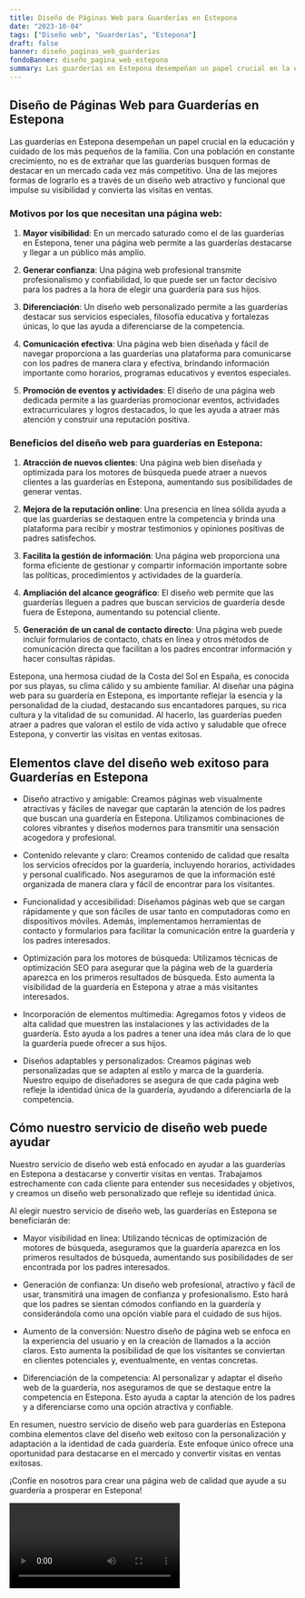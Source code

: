 ```yaml
---
title: Diseño de Páginas Web para Guarderías en Estepona
date: "2023-10-04"
tags: ["Diseño web", "Guarderías", "Estepona"]
draft: false
banner: diseño_paginas_web_guarderías
fondoBanner: diseño_pagina_web_estepona
summary: Las guarderías en Estepona desempeñan un papel crucial en la educación y cuidado de los más pequeños de la familia. Con una población en constante crecimiento, no es de extrañar que las guarderías busquen formas de destacar en un mercado cada vez más competitivo. Una de las mejores formas de lograrlo es a través de un diseño web atractivo y funcional que impulse su visibilidad y convierta las visitas en ventas.
---
```



## Diseño de Páginas Web para Guarderías en Estepona

Las guarderías en Estepona desempeñan un papel crucial en la educación y cuidado de los más pequeños de la familia. Con una población en constante crecimiento, no es de extrañar que las guarderías busquen formas de destacar en un mercado cada vez más competitivo. Una de las mejores formas de lograrlo es a través de un diseño web atractivo y funcional que impulse su visibilidad y convierta las visitas en ventas.

### Motivos por los que necesitan una página web:

1. **Mayor visibilidad**: En un mercado saturado como el de las guarderías en Estepona, tener una página web permite a las guarderías destacarse y llegar a un público más amplio.

2. **Generar confianza**: Una página web profesional transmite profesionalismo y confiabilidad, lo que puede ser un factor decisivo para los padres a la hora de elegir una guardería para sus hijos.

3. **Diferenciación**: Un diseño web personalizado permite a las guarderías destacar sus servicios especiales, filosofía educativa y fortalezas únicas, lo que las ayuda a diferenciarse de la competencia.

4. **Comunicación efectiva**: Una página web bien diseñada y fácil de navegar proporciona a las guarderías una plataforma para comunicarse con los padres de manera clara y efectiva, brindando información importante como horarios, programas educativos y eventos especiales.

5. **Promoción de eventos y actividades**: El diseño de una página web dedicada permite a las guarderías promocionar eventos, actividades extracurriculares y logros destacados, lo que les ayuda a atraer más atención y construir una reputación positiva.

### Beneficios del diseño web para guarderías en Estepona:

1. **Atracción de nuevos clientes**: Una página web bien diseñada y optimizada para los motores de búsqueda puede atraer a nuevos clientes a las guarderías en Estepona, aumentando sus posibilidades de generar ventas.

2. **Mejora de la reputación online**: Una presencia en línea sólida ayuda a que las guarderías se destaquen entre la competencia y brinda una plataforma para recibir y mostrar testimonios y opiniones positivas de padres satisfechos.

3. **Facilita la gestión de información**: Una página web proporciona una forma eficiente de gestionar y compartir información importante sobre las políticas, procedimientos y actividades de la guardería.

4. **Ampliación del alcance geográfico**: El diseño web permite que las guarderías lleguen a padres que buscan servicios de guardería desde fuera de Estepona, aumentando su potencial cliente.

5. **Generación de un canal de contacto directo**: Una página web puede incluir formularios de contacto, chats en línea y otros métodos de comunicación directa que facilitan a los padres encontrar información y hacer consultas rápidas.

Estepona, una hermosa ciudad de la Costa del Sol en España, es conocida por sus playas, su clima cálido y su ambiente familiar. Al diseñar una página web para su guardería en Estepona, es importante reflejar la esencia y la personalidad de la ciudad, destacando sus encantadores parques, su rica cultura y la vitalidad de su comunidad. Al hacerlo, las guarderías pueden atraer a padres que valoran el estilo de vida activo y saludable que ofrece Estepona, y convertir las visitas en ventas exitosas.

<GifSeo />

<Cta />

## Elementos clave del diseño web exitoso para Guarderías en Estepona

- Diseño atractivo y amigable: Creamos páginas web visualmente atractivas y fáciles de navegar que captarán la atención de los padres que buscan una guardería en Estepona. Utilizamos combinaciones de colores vibrantes y diseños modernos para transmitir una sensación acogedora y profesional.

- Contenido relevante y claro: Creamos contenido de calidad que resalta los servicios ofrecidos por la guardería, incluyendo horarios, actividades y personal cualificado. Nos aseguramos de que la información esté organizada de manera clara y fácil de encontrar para los visitantes.

- Funcionalidad y accesibilidad: Diseñamos páginas web que se cargan rápidamente y que son fáciles de usar tanto en computadoras como en dispositivos móviles. Además, implementamos herramientas de contacto y formularios para facilitar la comunicación entre la guardería y los padres interesados.

- Optimización para los motores de búsqueda: Utilizamos técnicas de optimización SEO para asegurar que la página web de la guardería aparezca en los primeros resultados de búsqueda. Esto aumenta la visibilidad de la guardería en Estepona y atrae a más visitantes interesados.

- Incorporación de elementos multimedia: Agregamos fotos y videos de alta calidad que muestren las instalaciones y las actividades de la guardería. Esto ayuda a los padres a tener una idea más clara de lo que la guardería puede ofrecer a sus hijos.

- Diseños adaptables y personalizados: Creamos páginas web personalizadas que se adapten al estilo y marca de la guardería. Nuestro equipo de diseñadores se asegura de que cada página web refleje la identidad única de la guardería, ayudando a diferenciarla de la competencia.

## Cómo nuestro servicio de diseño web puede ayudar

Nuestro servicio de diseño web está enfocado en ayudar a las guarderías en Estepona a destacarse y convertir visitas en ventas. Trabajamos estrechamente con cada cliente para entender sus necesidades y objetivos, y creamos un diseño web personalizado que refleje su identidad única.

Al elegir nuestro servicio de diseño web, las guarderías en Estepona se beneficiarán de:

- Mayor visibilidad en línea: Utilizando técnicas de optimización de motores de búsqueda, aseguramos que la guardería aparezca en los primeros resultados de búsqueda, aumentando sus posibilidades de ser encontrada por los padres interesados.

- Generación de confianza: Un diseño web profesional, atractivo y fácil de usar, transmitirá una imagen de confianza y profesionalismo. Esto hará que los padres se sientan cómodos confiando en la guardería y considerándola como una opción viable para el cuidado de sus hijos.

- Aumento de la conversión: Nuestro diseño de página web se enfoca en la experiencia del usuario y en la creación de llamados a la acción claros. Esto aumenta la posibilidad de que los visitantes se conviertan en clientes potenciales y, eventualmente, en ventas concretas.

- Diferenciación de la competencia: Al personalizar y adaptar el diseño web de la guardería, nos aseguramos de que se destaque entre la competencia en Estepona. Esto ayuda a captar la atención de los padres y a diferenciarse como una opción atractiva y confiable.

En resumen, nuestro servicio de diseño web para guarderías en Estepona combina elementos clave del diseño web exitoso con la personalización y adaptación a la identidad de cada guardería. Este enfoque único ofrece una oportunidad para destacarse en el mercado y convertir visitas en ventas exitosas.

¡Confíe en nosotros para crear una página web de calidad que ayude a su guardería a prosperar en Estepona!

<Video />

<CtaBot job="Guarderías" city="Estepona" />

<Gmaps query="Estepona+españa+maps" />

